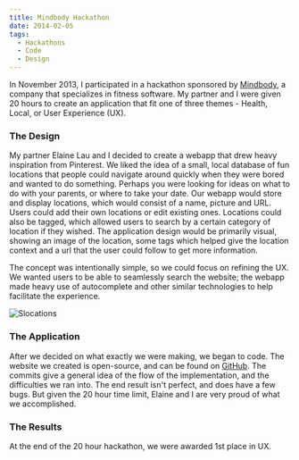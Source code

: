 ```yaml
---
title: Mindbody Hackathon
date: 2014-02-05
tags:
  - Hackathons
  - Code
  - Design
---
```


In November 2013, I participated in a hackathon sponsored by [Mindbody](https://www.mindbodyonline.com), a company that specializes in fitness software. My partner and I were given 20 hours to create an application that fit one of three themes - Health, Local, or User Experience (UX).

### The Design

My partner Elaine Lau and I decided to create a webapp that drew heavy inspiration from Pinterest. We liked the idea of a small, local database of fun locations that people could navigate around quickly when they were bored and wanted to do something. Perhaps you were looking for ideas on what to do with your parents, or where to take your date. Our webapp would store and display locations, which would consist of a name, picture and URL. Users could add their own locations or edit existing ones. Locations could also be tagged, which allowed users to search by a certain category of location if they wished. The application design would be primarily visual, showing an image of the location, some tags which helped give the location context and a url that the user could follow to get more information.

The concept was intentionally simple, so we could focus on refining the UX. We wanted users to be able to seamlessly search the website; the webapp made heavy use of autocomplete and other similar technologies to help facilitate the experience.

![Slocations](/images/posts/mindbody.png)

### The Application

After we decided on what exactly we were making, we began to code. The website we created is open-source, and can be found on [GitHub](https://github.com/ianmitchell/mindbody). The commits give a general idea of the flow of the implementation, and the difficulties we ran into. The end result isn't perfect, and does have a few bugs. But given the 20 hour time limit, Elaine and I are very proud of what we accomplished.

### The Results

At the end of the 20 hour hackathon, we were awarded 1st place in UX.
